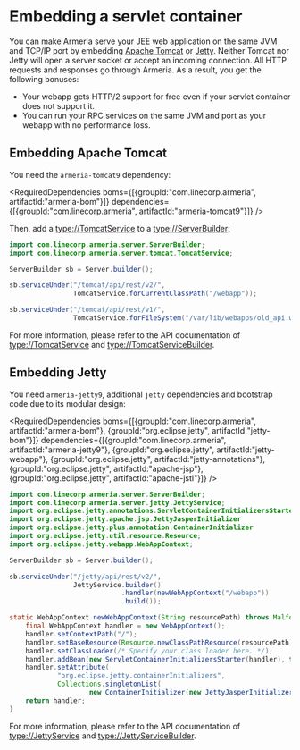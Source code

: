 # Embedding a servlet container

You can make Armeria serve your JEE web application on the same JVM and TCP/IP port by embedding
[Apache Tomcat](https://tomcat.apache.org/) or [Jetty](https://www.eclipse.org/jetty/).
Neither Tomcat nor Jetty will open a server socket or accept an incoming connection.
All HTTP requests and responses go through Armeria. As a result, you get the following bonuses:
- Your webapp gets HTTP/2 support for free even if your servlet container does not support it.
- You can run your RPC services on the same JVM and port as your webapp with no performance loss.

## Embedding Apache Tomcat

You need the `armeria-tomcat9` dependency:

<RequiredDependencies
  boms={[{groupId:"com.linecorp.armeria", artifactId:"armeria-bom"}]}
  dependencies={[{groupId:"com.linecorp.armeria", artifactId:"armeria-tomcat9"}]} />

Then, add a <type://TomcatService> to a <type://ServerBuilder>:

```java
import com.linecorp.armeria.server.ServerBuilder;
import com.linecorp.armeria.server.tomcat.TomcatService;

ServerBuilder sb = Server.builder();

sb.serviceUnder("/tomcat/api/rest/v2/",
                TomcatService.forCurrentClassPath("/webapp"));

sb.serviceUnder("/tomcat/api/rest/v1/",
                TomcatService.forFileSystem("/var/lib/webapps/old_api.war"));
```

For more information, please refer to the API documentation of <type://TomcatService> and
<type://TomcatServiceBuilder>.

## Embedding Jetty

You need `armeria-jetty9`, additional `jetty` dependencies and bootstrap code due to its modular design:

<RequiredDependencies
  boms={[{groupId:"com.linecorp.armeria", artifactId:"armeria-bom"},
         {groupId:"org.eclipse.jetty", artifactId:"jetty-bom"}]}
  dependencies={[{groupId:"com.linecorp.armeria", artifactId:"armeria-jetty9"},
                 {groupId:"org.eclipse.jetty", artifactId:"jetty-webapp"},
                 {groupId:"org.eclipse.jetty", artifactId:"jetty-annotations"},
                 {groupId:"org.eclipse.jetty", artifactId:"apache-jsp"},
                 {groupId:"org.eclipse.jetty", artifactId:"apache-jstl"}]} />

```java
import com.linecorp.armeria.server.ServerBuilder;
import com.linecorp.armeria.server.jetty.JettyService;
import org.eclipse.jetty.annotations.ServletContainerInitializersStarter;
import org.eclipse.jetty.apache.jsp.JettyJasperInitializer
import org.eclipse.jetty.plus.annotation.ContainerInitializer
import org.eclipse.jetty.util.resource.Resource;
import org.eclipse.jetty.webapp.WebAppContext;

ServerBuilder sb = Server.builder();

sb.serviceUnder("/jetty/api/rest/v2/",
                JettyService.builder()
                            .handler(newWebAppContext("/webapp"))
                            .build());

static WebAppContext newWebAppContext(String resourcePath) throws MalformedURLException {
    final WebAppContext handler = new WebAppContext();
    handler.setContextPath("/");
    handler.setBaseResource(Resource.newClassPathResource(resourcePath));
    handler.setClassLoader(/* Specify your class loader here. */);
    handler.addBean(new ServletContainerInitializersStarter(handler), true);
    handler.setAttribute(
            "org.eclipse.jetty.containerInitializers",
            Collections.singletonList(
                    new ContainerInitializer(new JettyJasperInitializer(), null)));
    return handler;
}
```

For more information, please refer to the API documentation of <type://JettyService> and
<type://JettyServiceBuilder>.
